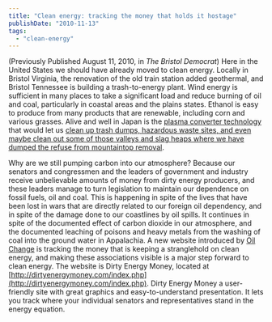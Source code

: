 ```yaml
---
title: "Clean energy: tracking the money that holds it hostage"
publishDate: "2010-11-13"
tags: 
  - "clean-energy"
---
```


(Previously Published August 11, 2010, in _The Bristol Democrat_) Here in the United States we should have already moved to clean energy. Locally in Bristol Virginia, the renovation of the old train station added geothermal, and Bristol Tennessee is building a trash-to-energy plant. Wind energy is sufficient in many places to take a significant load and reduce burning of oil and coal, particularly in coastal areas and the plains states. Ethanol is easy to produce from many products that are renewable, including corn and various grasses. Alive and well in Japan is the [plasma converter technology](http://science.howstuffworks.com/environmental/energy/plasma-converter3.htm) that would let us [clean up trash dumps, hazardous waste sites, and even maybe clean out some of those valleys and slag heaps where we have dumped the refuse from mountaintop removal](http://www.theplasmasolution.com/).

Why are we still pumping carbon into our atmosphere? Because our senators and congressmen and the leaders of government and industry receive unbelievable amounts of money from dirty energy producers, and these leaders manage to turn legislation to maintain our dependence on fossil fuels, oil and coal. This is happening in spite of the lives that have been lost in wars that are directly related to our foreign oil dependency, and in spite of the damage done to our coastlines by oil spills. It continues in spite of the documented effect of carbon dioxide in our atmosphere, and the documented leaching of poisons and heavy metals from the washing of coal into the ground water in Appalachia. A new website introduced by [Oil Change](http://priceofoil.org/) is tracking the money that is keeping a stranglehold on clean energy, and making these associations visible is a major step forward to clean energy. The website is Dirty Energy Money, located at [http://dirtyenergymoney.com/index.php](http://dirtyenergymoney.com/index.php). Dirty Energy Money a user-friendly site with great graphics and easy-to-understand presentation. It lets you track where your individual senators and representatives stand in the energy equation.
